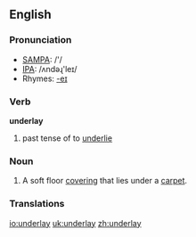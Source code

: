 ==English==

===Pronunciation===
*[[w:SAMPA|SAMPA]]: /'/
*[[w:IPA|IPA]]: /ʌndəɻ'leɪ/
*Rhymes: [[Rhymes:English:-eɪ|-eɪ]]

===Verb===
'''underlay'''

# past tense of to [[underlie]]
===Noun===
#A soft floor [[covering]] that lies under a [[carpet]].
===Translations===

[[io:underlay]]
[[uk:underlay]]
[[zh:underlay]]